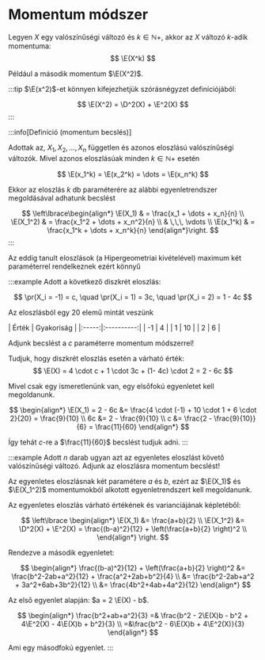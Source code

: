 # Momentum módszer

Legyen $X$ egy valószínűségi változó és $k \in \mathbb{N}+$, akkor az $X$ változó $k$-adik momentuma:
$$
\E(X^k)
$$

Például a második momentum $\E(X^2)$.

:::tip
$\E(x^2)$-et könnyen kifejezhetjük szórásnégyzet definíciójából:

$$
\E(X^2) = \D^2(X) + \E^2(X)
$$
:::

:::info[Definíció (momentum becslés)]

Adottak az, $X_1, X_2, \dots, X_n$ független és azonos eloszlású valószínűségi változók. Mivel azonos eloszlásúak minden
$k \in \mathbb{N}+$ esetén

$$
\E(x_1^k) = \E(x_2^k) = \dots = \E(x_n^k)
$$

Ekkor az eloszlás $k$ db paraméterére az alábbi egyenletrendszer megoldásával adhatunk becslést

$$
\left\lbrace\begin{align*}
\E(X_1) & = \frac{x_1 + \dots + x_n}{n} \\
\E(X_1^2) & = \frac{x_1^2 + \dots + x_n^2}{n} \\
& \,\,\, \vdots \\
\E(x_1^k) & = \frac{x_1^k + \dots + x_n^k}{n}
\end{align*}\right.
$$
:::

Az eddig tanult eloszlások (a Hipergeometriai kivételével) maximum két paraméterrel rendelkeznek ezért könnyű

:::example
Adott a következő diszkrét eloszlás:

$$
\pr(X_i = -1) = c, \quad \pr(X_i = 1) = 3c, \quad \pr(X_i = 2) = 1 - 4c
$$

Az eloszlásból egy 20 elemű mintát veszünk

<div className="show-table">
    | Érték | Gyakoriság |
    |:-----:|:----------:|
    | -1    | 4          |
    | 1     | 10         |
    | 2     | 6          |
</div>

Adjunk becslést a $c$ paraméterre momentum módszerrel!

Tudjuk, hogy diszkrét eloszlás esetén a várható érték:
$$
\E(X) = 4 \cdot c + 1 \cdot 3c + (1- 4c) \cdot 2 = 2 - 6c
$$

Mivel csak egy ismeretlenünk van, egy elsőfokú egyenletet kell megoldanunk.

$$
\begin{align*}
\E(X_1) = 2 - 6c &= \frac{4 \cdot (-1) + 10 \cdot 1 + 6 \cdot 2}{20} = \frac{9}{10} \\
6c &= 2 - \frac{9}{10} \\
c &= \frac{2 - \frac{9}{10}}{6} = \frac{11}{60}
\end{align*}
$$

Így tehát $c$-re a $\frac{11}{60}$ becslést tudjuk adni.
:::


:::example
Adott $n$ darab ugyan azt az egyenletes eloszlást követő valószínűségi változó. Adjunk az eloszlásra momentum becslést!

Az egyenletes eloszlásnak két paramétere $a$ és $b$, ezért az $\E(X_1)$ és $\E(X_1^2)$ momentumokból alkotott
egyenletrendszert kell megoldanunk.

Az egyenletes eloszlás várható értékének és varianciájának képletéből:

$$
\left\lbrace \begin{align*}
\E(X_1) &= \frac{a+b}{2}  \\
\E(X_1^2) &= \D^2(X) + \E^2(X) = \frac{(b-a)^2}{12} + \left(\frac{a+b}{2} \right)^2 \\
\end{align*} \right.
$$

Rendezve a második egyenletet:

$$
\begin{align*}
\frac{(b-a)^2}{12} + \left(\frac{a+b}{2} \right)^2
&= \frac{b^2-2ab+a^2}{12} + \frac{a^2+2ab+b^2}{4} \\
&= \frac{b^2-2ab+a^2 + 3a^2+6ab+3b^2}{12} \\
&= \frac{4b^2+4ab+4a^2}{12}
\end{align*}
$$

Az első egyenlet alapján: $a = 2 \E(X) - b$.

$$
\begin{align*}
 \frac{b^2+ab+a^2}{3}
=& \frac{b^2 -  2\E(X)b - b^2 + 4\E^2(X) - 4\E(X)b + b^2}{3} \\
=&\frac{b^2 -  6\E(X)b + 4\E^2(X)}{3}
\end{align*}
$$

Ami egy másodfokú egyenlet.
:::
